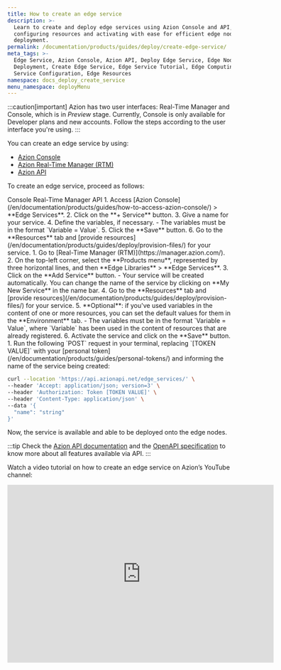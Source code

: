 ```yaml
---
title: How to create an edge service
description: >-
  Learn to create and deploy edge services using Azion Console and API,
  configuring resources and activating with ease for efficient edge node
  deployment.
permalink: /documentation/products/guides/deploy/create-edge-service/
meta_tags: >-
  Edge Service, Azion Console, Azion API, Deploy Edge Service, Edge Node
  Deployment, Create Edge Service, Edge Service Tutorial, Edge Computing,
  Service Configuration, Edge Resources
namespace: docs_deploy_create_service
menu_namespace: deployMenu
---
```



:::caution[important]
Azion has two user interfaces: Real-Time Manager and Console, which is in *Preview* stage. Currently, Console is only available for Developer plans and new accounts. Follow the steps according to the user interface you're using.
:::

You can create an edge service by using:

- [Azion Console](/en/documentation/products/guides/how-to-access-azion-console/)
- [Azion Real-Time Manager (RTM)](https://manager.azion.com/)
- [Azion API](https://api.azion.com/)

To create an edge service, proceed as follows:

<Tabs client:visible>
    <Fragment slot="tab.console">Console</Fragment>
    <Fragment slot="tab.rtm">Real-Time Manager</Fragment>
    <Fragment slot="tab.api">API</Fragment>

<Fragment slot="panel.console">
1. Access [Azion Console](/en/documentation/products/guides/how-to-access-azion-console/) > **Edge Services**.
2. Click on the **+ Service** button.
3. Give a name for your service.
4. Define the variables, if necessary.
    - The variables must be in the format `Variable = Value`.
5. Click the **Save** button.
6. Go to the **Resources** tab and [provide resources](/en/documentation/products/guides/deploy/provision-files/) for your service.
</Fragment>

<Fragment slot="panel.rtm">
1. Go to [Real-Time Manager (RTM)](https://manager.azion.com/).
2. On the top-left corner, select the **Products menu**, represented by three horizontal lines, and then **Edge Libraries** > **Edge Services**.
3. Click on the **Add Service** button.
    - Your service will be created automatically. You can change the name of the service by clicking on **My New Service** in the name bar.
4. Go to the **Resources** tab and [provide resources](/en/documentation/products/guides/deploy/provision-files/) for your service.
5. **Optional**: if you've used variables in the content of one or more resources, you can set the default values for them in the **Environment** tab.
    - The variables must be in the format `Variable = Value`, where `Variable` has been used in the content of resources that are already registered.
6. Activate the service and click on the **Save** button.
</Fragment>

<Fragment slot="panel.api">
1. Run the following `POST` request in your terminal, replacing `[TOKEN VALUE]` with your [personal token](/en/documentation/products/guides/personal-tokens/) and informing the name of the service being created:

```bash
curl --location 'https://api.azionapi.net/edge_services/' \
--header 'Accept: application/json; version=3' \
--header 'Authorization: Token [TOKEN VALUE]' \
--header 'Content-Type: application/json' \
--data '{
  "name": "string"
}'
``` 

Now, the service is available and able to be deployed onto the edge nodes.

:::tip
Check the [Azion API documentation](https://api.azion.com/) and the [OpenAPI specification](https://github.com/aziontech/azionapi-openapi/) to know more about all features available via API.
:::
</Fragment>

</Tabs>

Watch a video tutorial on how to create an edge service on Azion’s YouTube channel:

<iframe
   src="https://www.youtube.com/embed/zcQJi5QfMUY"
   title="Edge Service Creation Tutorial: Azion Platform Guide"
   loading="lazy"
   width="600"
   height="400"
   frameborder="0"
   allow="accelerometer; autoplay; clipboard-write; encrypted-media; gyroscope; picture-in-picture; web-share"
   allowfullscreen></iframe>
